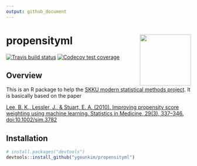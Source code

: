 ```yaml
---
output: github_document
---
```


# propensityml <a href='https://github.com/ygeunkim/propensityml'><img src='man/figures/logo.png' align="right" height="139" /></a>

[![Travis build status](https://travis-ci.com/ygeunkim/propensityml.svg?branch=master)](https://travis-ci.com/ygeunkim/propensityml)
[![Codecov test coverage](https://codecov.io/gh/ygeunkim/propensityml/branch/master/graph/badge.svg)](https://codecov.io/gh/ygeunkim/propensityml?branch=master)

## Overview

This is an R package to help the [SKKU modern statistical methods project](https://github.com/ygeunkim/psweighting-ml). It is basically based on the paper

[Lee, B. K., Lessler, J., & Stuart, E. A. (2010). Improving propensity score weighting using machine learning. Statistics in Medicine, 29(3), 337–346. doi:10.1002/sim.3782](https://onlinelibrary.wiley.com/doi/abs/10.1002/sim.3782)

## Installation

```r
# install.packages("devtools")
devtools::install_github("ygeunkim/propensityml")
```
